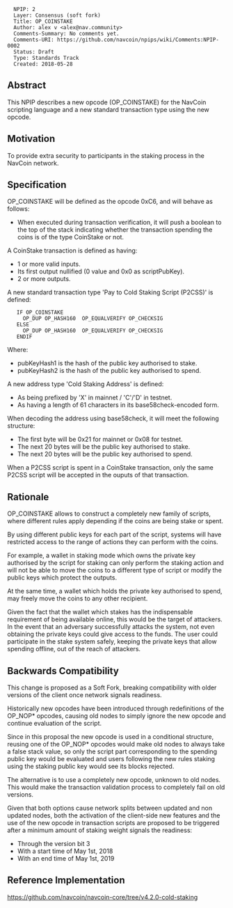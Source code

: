 <pre>
  NPIP: 2
  Layer: Consensus (soft fork)
  Title: OP_COINSTAKE
  Author: alex v <alex@nav.community>
  Comments-Summary: No comments yet.
  Comments-URI: https://github.com/navcoin/npips/wiki/Comments:NPIP-0002
  Status: Draft
  Type: Standards Track
  Created: 2018-05-28
</pre>

==Abstract==

This NPIP describes a new opcode (OP_COINSTAKE) for the NavCoin scripting language and a new standard transaction type using the new opcode.

==Motivation==

To provide extra security to participants in the staking process in the NavCoin network.

==Specification==

OP_COINSTAKE will be defined as the opcode 0xC6, and will behave as follows:

* When executed during transaction verification, it will push a boolean to the top of the stack indicating whether the transaction spending the coins is of the type CoinStake or not.

A CoinStake transaction is defined as having:

* 1 or more valid inputs.
* Its first output nullified (0 value and 0x0 as scriptPubKey).
* 2 or more outputs.

A new standard transaction type 'Pay to Cold Staking Script (P2CSS)' is defined:

    IF OP_COINSTAKE
      OP_DUP OP_HASH160 <pubKeyHash1> OP_EQUALVERIFY OP_CHECKSIG
    ELSE
      OP_DUP OP_HASH160 <pubKeyHash2> OP_EQUALVERIFY OP_CHECKSIG
    ENDIF

Where:

* pubKeyHash1 is the hash of the public key authorised to stake.
* pubKeyHash2 is the hash of the public key authorised to spend.

A new address type 'Cold Staking Address' is defined:

* As being prefixed by 'X' in mainnet / 'C'/'D' in testnet.
* As having a length of 61 characters in its base58check-encoded form.

When decoding the address using base58check, it will meet the following structure:

* The first byte will be 0x21 for mainnet or 0x08 for testnet.
* The next 20 bytes will be the public key authorised to stake.
* The next 20 bytes will be the public key authorised to spend.

When a P2CSS script is spent in a CoinStake transaction, only the same P2CSS script will be accepted in the ouputs of that transaction.

==Rationale==

OP_COINSTAKE allows to construct a completely new family of scripts, where different rules apply depending if the coins are being stake or spent.

By using different public keys for each part of the script, systems will have restricted access to the range of actions they can perform with the coins.

For example, a wallet in staking mode which owns the private key authorised by the script for staking can only perform the staking action and will not be able to move the coins to a different type of script or modify the public keys which protect the outputs.

At the same time, a wallet which holds the private key authorised to spend, may freely move the coins to any other recipient.

Given the fact that the wallet which stakes has the indispensable requirement of being available online, this would be the target of attackers. In the event that an adversary successfully attacks the system, not even obtaining the private keys could give access to the funds. The user could participate in the stake system safely, keeping the private keys that allow spending offline, out of the reach of attackers.

==Backwards Compatibility==

This change is proposed as a Soft Fork, breaking compatibility with older versions of the client once network signals readiness.

Historically new opcodes have been introduced through redefinitions of the OP_NOP* opcodes, causing old nodes to simply ignore the new opcode and continue evaluation of the script.

Since in this proposal the new opcode is used in a conditional structure, reusing one of the OP_NOP* opcodes would make old nodes to always take a false stack value, so only the script part corresponding to the spending public key would be evaluated and users following the new rules staking using the staking public key would see its blocks rejected.

The alternative is to use a completely new opcode, unknown to old nodes. This would make the transaction validation process to completely fail on old versions.

Given that both options cause network splits between updated and non updated nodes, both the activation of the client-side new features and the use of the new opcode in transaction scripts are proposed to be triggered after a minimum amount of staking weight signals the readiness:

* Through the version bit 3
* With a start time of May 1st, 2018
* With an end time of May 1st, 2019

==Reference Implementation==

https://github.com/navcoin/navcoin-core/tree/v4.2.0-cold-staking

